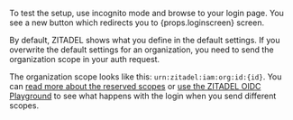 <p>
To test the setup, use incognito mode and browse to your login page.
You see a new button which redirects you to {props.loginscreen} screen.
</p>

By default, ZITADEL shows what you define in the default settings.
If you overwrite the default settings for an organization, you need to send the organization scope in your auth request.

The organization scope looks like this: ```urn:zitadel:iam:org:id:{id}```.
You can [read more about the reserved scopes](/apis/openidoauth/scopes#reserved-scopes)
or [use the ZITADEL OIDC Playground](/apis/openidoauth/authrequest) to see what happens with the login when you send different scopes.
